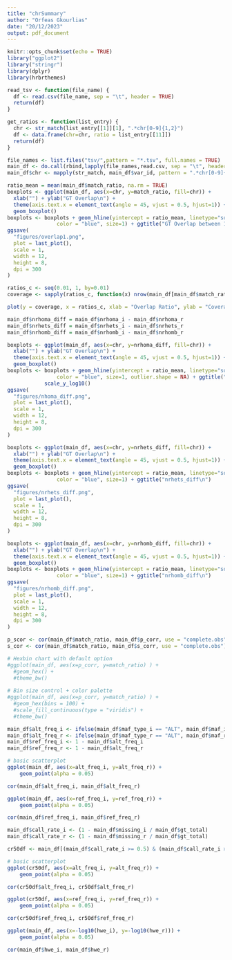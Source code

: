 ---
title: "chrSummary"
author: "Orfeas Gkourlias"
date: "20/12/2023"
output: pdf_document
---

```{r setup, results='hide', message=FALSE, warning=FALSE}
knitr::opts_chunk$set(echo = TRUE)
library("ggplot2")
library("stringr")
library(dplyr)
library(hrbrthemes)
```

```{r}
read_tsv <- function(file_name) {
  df <- read.csv(file_name, sep = "\t", header = TRUE)
  return(df)
}

get_ratios <- function(list_entry) {
  chr <- str_match(list_entry[[1]][1], ".*chr[0-9]{1,2}")
  df <- data.frame(chr=chr, ratio = list_entry[[11]])
  return(df)
}

```

```{r}
file_names <- list.files("tsv/",pattern = "*.tsv", full.names = TRUE)
main_df <- do.call(rbind,lapply(file_names,read.csv, sep = "\t", header = TRUE))
main_df$chr <- mapply(str_match, main_df$var_id, pattern = ".*chr[0-9]{1,2}")
```

```{r}
ratio_mean = mean(main_df$match_ratio, na.rm = TRUE)
boxplots <- ggplot(main_df, aes(x=chr, y=match_ratio, fill=chr)) +
  xlab("") + ylab("GT Overlap\n") +
  theme(axis.text.x = element_text(angle = 45, vjust = 0.5, hjust=1)) +
  geom_boxplot() 
boxplots <- boxplots + geom_hline(yintercept = ratio_mean, linetype="solid", 
                color = "blue", size=1) + ggtitle("GT Overlap between 1,079,268 Variants from 147 samples (Before VCF filter).\n")
ggsave(
  "figures/overlap1.png",
  plot = last_plot(),
  scale = 1,
  width = 12,
  height = 8,
  dpi = 300
)
```
  
```{r}
ratios_c <- seq(0.01, 1, by=0.01)
coverage <- sapply(ratios_c, function(x) nrow(main_df[main_df$match_ratio >= x,]) / nrow(main_df))
```

```{r}
plot(y = coverage, x = ratios_c, xlab = "Overlap Ratio", ylab = "Coverage Percentage")
```
```{r}
main_df$nrhoma_diff = main_df$nrhoma_i - main_df$nrhoma_r
main_df$nrhets_diff = main_df$nrhets_i - main_df$nrhets_r
main_df$nrhomb_diff = main_df$nrhomb_i - main_df$nrhomb_r
```

```{r}
boxplots <- ggplot(main_df, aes(x=chr, y=nrhoma_diff, fill=chr)) +
  xlab("") + ylab("GT Overlap\n") +
  theme(axis.text.x = element_text(angle = 45, vjust = 0.5, hjust=1)) +
  geom_boxplot() 
boxplots <- boxplots + geom_hline(yintercept = ratio_mean, linetype="solid", 
                color = "blue", size=1, outlier.shape = NA) + ggtitle("nhoma_diff.\n") +
            scale_y_log10()
ggsave(
  "figures/nhoma_diff.png",
  plot = last_plot(),
  scale = 1,
  width = 12,
  height = 8,
  dpi = 300
)

boxplots <- ggplot(main_df, aes(x=chr, y=nrhets_diff, fill=chr)) +
  xlab("") + ylab("GT Overlap\n") +
  theme(axis.text.x = element_text(angle = 45, vjust = 0.5, hjust=1)) +
  geom_boxplot() 
boxplots <- boxplots + geom_hline(yintercept = ratio_mean, linetype="solid", 
                color = "blue", size=1) + ggtitle("nrhets_diff\n")
ggsave(
  "figures/nrhets_diff.png",
  plot = last_plot(),
  scale = 1,
  width = 12,
  height = 8,
  dpi = 300
)

boxplots <- ggplot(main_df, aes(x=chr, y=nrhomb_diff, fill=chr)) +
  xlab("") + ylab("GT Overlap\n") +
  theme(axis.text.x = element_text(angle = 45, vjust = 0.5, hjust=1)) +
  geom_boxplot() 
boxplots <- boxplots + geom_hline(yintercept = ratio_mean, linetype="solid", 
                color = "blue", size=1) + ggtitle("nrhomb_diff\n")
ggsave(
  "figures/nrhomb_diff.png",
  plot = last_plot(),
  scale = 1,
  width = 12,
  height = 8,
  dpi = 300
)
```

```{r}
p_scor <- cor(main_df$match_ratio, main_df$p_corr, use = "complete.obs")
s_cor <- cor(main_df$match_ratio, main_df$s_corr, use = "complete.obs")
```

```{r}
# Hexbin chart with default option
#ggplot(main_df, aes(x=p_corr, y=match_ratio) ) +
  #geom_hex() +
  #theme_bw()
 
# Bin size control + color palette
#ggplot(main_df, aes(x=p_corr, y=match_ratio) ) +
  #geom_hex(bins = 100) +
  #scale_fill_continuous(type = "viridis") +
  #theme_bw()
```
```{r}
main_df$alt_freq_i <- ifelse(main_df$maf_type_i == "ALT", main_df$maf_i, 1 - main_df$maf_i)
main_df$alt_freq_r <- ifelse(main_df$maf_type_r == "ALT", main_df$maf_r, 1 - main_df$maf_r)
main_df$ref_freq_i <- 1 - main_df$alt_freq_i
main_df$ref_freq_r <- 1 - main_df$alt_freq_r 

# basic scatterplot
ggplot(main_df, aes(x=alt_freq_i, y=alt_freq_r)) +
    geom_point(alpha = 0.05)

cor(main_df$alt_freq_i, main_df$alt_freq_r)

ggplot(main_df, aes(x=ref_freq_i, y=ref_freq_r)) +
    geom_point(alpha = 0.05)

cor(main_df$ref_freq_i, main_df$ref_freq_r)
```

```{r}
main_df$call_rate_i <- (1 - main_df$missing_i / main_df$gt_total)
main_df$call_rate_r <- (1 - main_df$missing_r / main_df$gt_total)

cr50df <- main_df[(main_df$call_rate_i >= 0.5) & (main_df$call_rate_i >= 0.5),]

# basic scatterplot
ggplot(cr50df, aes(x=alt_freq_i, y=alt_freq_r)) +
    geom_point(alpha = 0.05)

cor(cr50df$alt_freq_i, cr50df$alt_freq_r)

ggplot(cr50df, aes(x=ref_freq_i, y=ref_freq_r)) +
    geom_point(alpha = 0.05)

cor(cr50df$ref_freq_i, cr50df$ref_freq_r)
```

```{r}
ggplot(main_df, aes(x=-log10(hwe_i), y=-log10(hwe_r))) +
    geom_point(alpha = 0.05)

cor(main_df$hwe_i, main_df$hwe_r)
```


